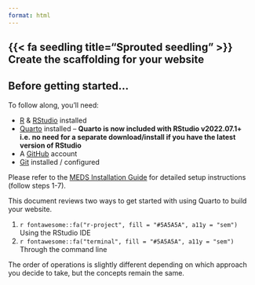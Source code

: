 ```yaml
---
format: html
---
```


## {{< fa seedling title="Sprouted seedling" >}} Create the scaffolding for your website {#create-website-scaffolding}

::: callout-important
## Before getting started...

To follow along, you'll need:

-   [R](https://cloud.r-project.org/) & [RStudio](https://posit.co/download/rstudio-desktop/#download) installed 
-   [Quarto](https://quarto.org/docs/get-started/) installed -- **Quarto is now included with RStudio v2022.07.1+ i.e. no need for a separate download/install if you have the latest version of RStudio**
-   A [GitHub](https://github.com/) account
-   [Git](https://git-scm.com/) installed / configured

Please refer to the [MEDS Installation Guide](https://ucsb-meds.github.io/MEDS-installation-guide/) for detailed setup instructions (follow steps 1-7).
:::

This document reviews two ways to get started with using Quarto to build your website.

(1) `r fontawesome::fa("r-project", fill = "#5A5A5A", a11y = "sem")` Using the RStudio IDE
(2) `r fontawesome::fa("terminal", fill = "#5A5A5A", a11y = "sem")` Through the command line\

The order of operations is slightly different depending on which approach you decide to take, but the concepts remain the same.
